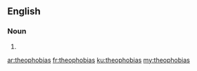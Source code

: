 ==English==

===Noun===
{{head|en|plural}}

# {{plural of|theophobia|lang=en|nocat=1}}

[[ar:theophobias]]
[[fr:theophobias]]
[[ku:theophobias]]
[[my:theophobias]]